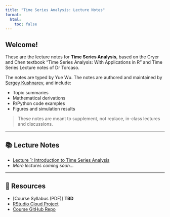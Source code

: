 ```yaml
---
title: "Time Series Analysis: Lecture Notes"
format:
  html:
    toc: false
---
```


## Welcome!

These are the lecture notes for **Time Series Analysis**, based on the Cryer and Chen textbook "Time Series Analysis: With Applications in R" and Time Series Lecture notes of Dr Torcaso.

The notes are typed by Yue Wu. The notes are authored and maintained by [Sergey Kushnarev](about.qmd), and include:

- Topic summaries
- Mathematical derivations
- R/Python code examples
- Figures and simulation results

> These notes are meant to supplement, not replace, in-class lectures and discussions.

---

## 📚 Lecture Notes

- [Lecture 1: Introduction to Time Series Analysis](TSA-Lecture01.qmd)
- *More lectures coming soon...*

---

## 🔗 Resources

- [Course Syllabus (PDF)] **TBD**
- [RStudio Cloud Project](https://posit.cloud/)
- [Course GitHub Repo](https://github.com/yourusername/your-repo)

